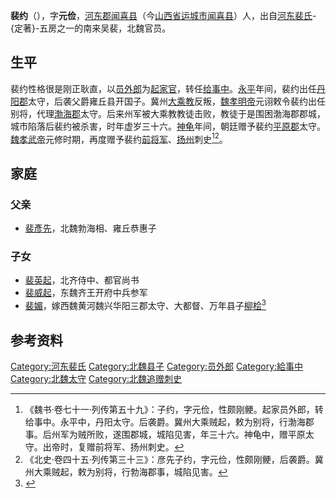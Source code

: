 '''裴约'''（{{bd|480年||515年|  |}}），字'''元俭'''，[[河东郡_(中国)|河东郡]][[闻喜县|闻喜县]]（今[[山西省|山西省]][[运城市|运城市]][[闻喜县|闻喜县]]）人，出自[[河东裴氏|河东裴氏]]-{定著}-五房之一的南来吴裴，北魏官员。

==生平==
裴约性格很是刚正耿直，以[[员外郎|员外郎]]为[[起家官|起家官]]，转任[[给事中|给事中]]。[[永平_(北魏)|永平]]年间，裴约出任[[丹阳郡|丹阳郡]]太守，后袭父爵雍丘县开国子。冀州[[大乘教_(北魏)|大乘教]]反叛，[[魏孝明帝|魏孝明帝]]元诩敕令裴约出任别将，代理[[渤海郡|渤海郡]]太守。后来州军被大乘教教徒击败，教徒于是围困渤海郡郡城，城市陷落后裴约被杀害，时年虚岁三十六。[[神龟_(北魏)|神龟]]年间，朝廷赠予裴约[[平原郡|平原郡]]太守。[[魏孝武帝|魏孝武帝]]元修时期，再度赠予裴约[[前将军|前将军]]、[[扬州|扬州]]刺史<ref>《魏书·卷七十一·列传第五十九》：子约，字元俭，性颇刚鲠。起家员外郎，转给事中。永平中，丹阳太守。后袭爵。冀州大乘贼起，敕为别将，行渤海郡事。后州军为贼所败，遂围郡城，城陷见害，年三十六。神龟中，赠平原太守。出帝时，复赠前将军、扬州刺史。</ref><ref>《北史·卷四十五·列传第三十三》：彦先子约，字元俭，性颇刚鲠，后袭爵。冀州大乘贼起，敕为别将，行勃海郡事，城陷见害。</ref>。

==家庭==
===父亲===
*[[裴彥先|裴彥先]]，北魏勃海相、雍丘恭惠子

===子女===
*[[裴英起|裴英起]]，北齐侍中、都官尚书
*[[裴威起|裴威起]]，东魏齐王开府中兵参军
*[[裴媚|裴媚]]，嫁西魏黄河魏兴华阳三郡太守、大都督、万年县子[[柳桧|柳桧]]<ref>{{Cite book | author = 王连龙著| title = 《新见北朝墓志集释》 | location =  北京| publisher = 中国书籍出版社 | date =2013年7月| pages =116-119 |ISBN =978-7-5068-3445-2| accessdate = 2015-09-26 | url = | language= zh-cn| quote = }}</ref>

==参考资料==
{{reflist}}

[[Category:河东裴氏|Category:河东裴氏]]
[[Category:北魏县子|Category:北魏县子]]
[[Category:员外郎|Category:员外郎]]
[[Category:給事中|Category:給事中]]
[[Category:北魏太守|Category:北魏太守]]
[[Category:北魏追赠刺史|Category:北魏追赠刺史]]